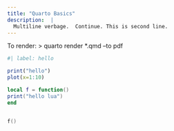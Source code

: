 ```yaml
---
title: "Quarto Basics"
description:  |
  Multiline verbage.  Continue. This is second line.
---
```


To render:	> quarto render *.qmd  --to pdf

```r
#| label: hello 

print("hello")
plot(x=1:10)
```

```lua
local f = function()
print("hello lua")
end
```

```lua

f()
```

